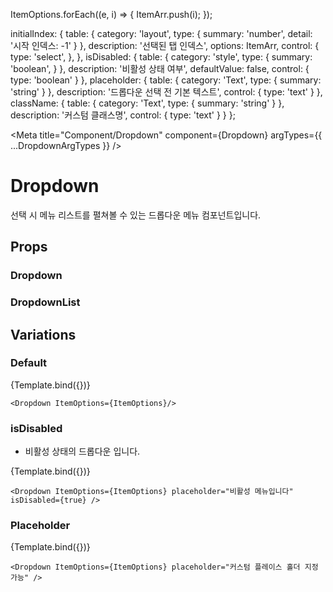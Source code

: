 

ItemOptions.forEach((e, i) => {
  ItemArr.push(i);
});

  initialIndex: {
    table: {
      category: 'layout',
      type: {
        summary: 'number',
        detail: '시작 인덱스: -1'
      }
    },
    description: '선택된 탭 인덱스',
    options: ItemArr,
    control: {
      type: 'select',
    },
  },
  isDisabled: {
    table: {
      category: 'style',
      type: {
        summary: 'boolean',
      }
    },
    description: '비활성 상태 여부',
    defaultValue: false,
    control: {
      type: 'boolean'
    }
  },
  placeholder: {
    table: {
      category: 'Text',
      type: {
        summary: 'string'
      }
    },
    description: '드롭다운 선택 전 기본 텍스트',
    control: {
      type: 'text'
    }
  },
  className: {
    table: {
      category: 'Text',
      type: {
        summary: 'string'
      }
    },
    description: '커스텀 클래스명',
    control: {
      type: 'text'
    }
  }
};

<Meta
  title="Component/Dropdown"
  component={Dropdown}
  argTypes={{ ...DropdownArgTypes }}
/>

# Dropdown

선택 시 메뉴 리스트를 펼쳐볼 수 있는 드롭다운 메뉴 컴포넌트입니다.

## Props

### Dropdown

<ArgsTable of={Dropdown} />

### DropdownList

<ArgsTable of={DropdownList} />

## Variations

### Default

<Canvas>
  <Story
    name="Default"
    inline="true"
    height="200px"
    args={{ ItemOptions: ItemOptions }}
  >
    {Template.bind({})}
  </Story>
</Canvas>

```tsx
<Dropdown ItemOptions={ItemOptions}/>
```

### isDisabled

- 비활성 상태의 드롭다운 입니다.

<Canvas>
  <Story
    name="isDisabled"
    inline="true"
    height="200px"
    args={{ ItemOptions: ItemOptions, placeholder: '비활성 메뉴입니다', isDisabled: true }}
  >
    {Template.bind({})}
  </Story>
</Canvas>

```tsx
<Dropdown ItemOptions={ItemOptions} placeholder="비활성 메뉴입니다" isDisabled={true} />
```

### Placeholder

<Canvas>
  <Story
    name="Placeholder"
    inline="true"
    height="200px"
    args={{ ItemOptions: ItemOptions, placeholder: "커스텀 플레이스 홀더 지정 가능" }}
  >
    {Template.bind({})}
  </Story>
</Canvas>

```tsx
<Dropdown ItemOptions={ItemOptions} placeholder="커스텀 플레이스 홀더 지정 가능" />
```
